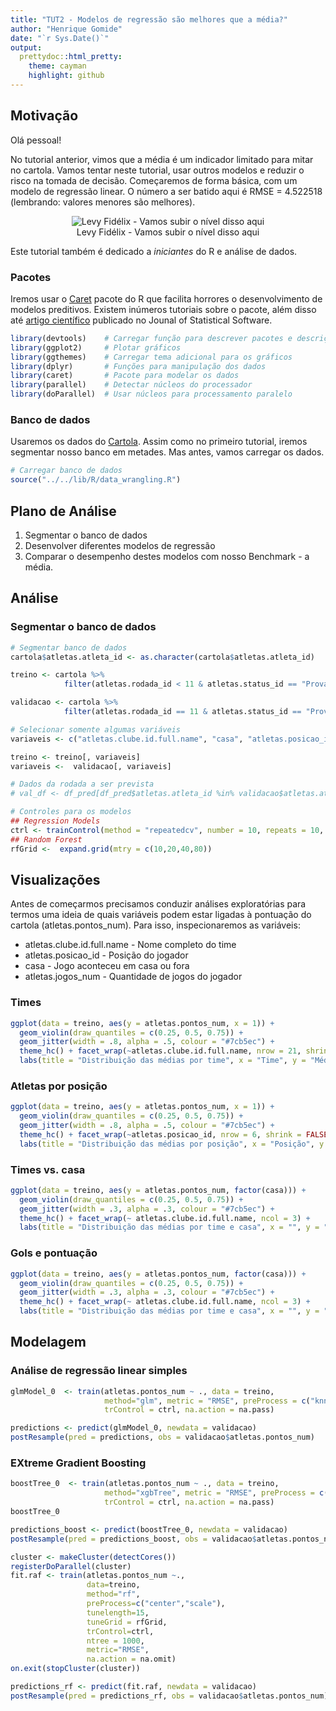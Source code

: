```yaml
---
title: "TUT2 - Modelos de regressão são melhores que a média?"
author: "Henrique Gomide"
date: "`r Sys.Date()`"
output:
  prettydoc::html_pretty:
    theme: cayman
    highlight: github
---
```


## Motivação

Olá pessoal!

No tutorial anterior, vimos que a média é um indicador limitado para mitar no cartola. Vamos tentar neste tutorial, usar outros modelos e reduzir o risco na tomada de decisão. Começaremos de forma básica, com um modelo de regressão linear. O número a ser batido aqui é RMSE = 4.522518 (lembrando: valores menores são melhores).

<center>![Levy Fidélix - Vamos subir o nível disso aqui](http://geradormemes.com/media/created/n931gu.jpg)</center>

Este tutorial também é dedicado a _iniciantes_ do R e análise de dados. 

### Pacotes

Iremos usar o [Caret](http://caret.r-forge.r-project.org) pacote do R que facilita horrores o desenvolvimento de modelos preditivos. Existem inúmeros tutoriais sobre o pacote, além disso até [artigo científico](https://www.jstatsoft.org/article/view/v028i05) publicado no Jounal of Statistical Software.

```r
library(devtools)    # Carregar função para descrever pacotes e descrição do R
library(ggplot2)     # Plotar gráficos
library(ggthemes)    # Carregar tema adicional para os gráficos
library(dplyr)       # Funções para manipulação dos dados 
library(caret)       # Pacote para modelar os dados
library(parallel)    # Detectar núcleos do processador
library(doParallel)  # Usar núcleos para processamento paralelo
```


### Banco de dados

Usaremos os dados do [Cartola](https://github.com/henriquepgomide/caRtola/tree/master/db). Assim como no primeiro tutorial, iremos segmentar nosso banco em metades. Mas antes, vamos carregar os dados.

```r
# Carregar banco de dados
source("../../lib/R/data_wrangling.R")
```


## Plano de Análise

1. Segmentar o banco de dados
2. Desenvolver diferentes modelos de regressão
3. Comparar o desempenho destes modelos com nosso Benchmark - a média.

## Análise

### Segmentar o banco de dados
```r
# Segmentar banco de dados
cartola$atletas.atleta_id <- as.character(cartola$atletas.atleta_id)

treino <- cartola %>%
            filter(atletas.rodada_id < 11 & atletas.status_id == "Provável" & atletas.variacao_num != 0)

validacao <- cartola %>%
            filter(atletas.rodada_id == 11 & atletas.status_id == "Provável" & atletas.variacao_num != 0)

# Selecionar somente algumas variáveis
variaveis <- c("atletas.clube.id.full.name", "casa", "atletas.posicao_id", "atletas.pontos_num", "atletas.media_num")

treino <- treino[, variaveis]
variaveis <-  validacao[, variaveis]

# Dados da rodada a ser prevista
# val_df <- df_pred[df_pred$atletas.atleta_id %in% validacao$atletas.atleta_id, ]

# Controles para os modelos
## Regression Models
ctrl <- trainControl(method = "repeatedcv", number = 10, repeats = 10, allowParallel = TRUE, verboseIter = TRUE)
## Random Forest
rfGrid <-  expand.grid(mtry = c(10,20,40,80))   
```

## Visualizações

Antes de começarmos precisamos conduzir análises exploratórias para termos uma ideia de quais variáveis podem estar ligadas à pontuação do cartola (atletas.pontos_num). Para isso, inspecionaremos as variáveis:

* atletas.clube.id.full.name - Nome completo do time
* atletas.posicao_id - Posição do jogador
* casa - Jogo aconteceu em casa ou fora
* atletas.jogos_num - Quantidade de jogos do jogador

### Times
```r
ggplot(data = treino, aes(y = atletas.pontos_num, x = 1)) + 
  geom_violin(draw_quantiles = c(0.25, 0.5, 0.75)) + 
  geom_jitter(width = .8, alpha = .5, colour = "#7cb5ec") +
  theme_hc() + facet_wrap(~atletas.clube.id.full.name, nrow = 21, shrink = FALSE) + coord_flip() + 
  labs(title = "Distribuição das médias por time", x = "Time", y = "Média")
```


### Atletas por posição

```r
ggplot(data = treino, aes(y = atletas.pontos_num, x = 1)) + 
  geom_violin(draw_quantiles = c(0.25, 0.5, 0.75)) + 
  geom_jitter(width = .8, alpha = .5, colour = "#7cb5ec") +
  theme_hc() + facet_wrap(~atletas.posicao_id, nrow = 6, shrink = FALSE) + coord_flip() + 
  labs(title = "Distribuição das médias por posição", x = "Posição", y = "Média")
```


### Times vs. casa

```r
ggplot(data = treino, aes(y = atletas.pontos_num, factor(casa))) + 
  geom_violin(draw_quantiles = c(0.25, 0.5, 0.75)) + 
  geom_jitter(width = .3, alpha = .3, colour = "#7cb5ec") +
  theme_hc() + facet_wrap(~ atletas.clube.id.full.name, ncol = 3) +
  labs(title = "Distribuição das médias por time e casa", x = "", y = "Pontuação")
```

### Gols e pontuação

```r
ggplot(data = treino, aes(y = atletas.pontos_num, factor(casa))) + 
  geom_violin(draw_quantiles = c(0.25, 0.5, 0.75)) + 
  geom_jitter(width = .3, alpha = .3, colour = "#7cb5ec") +
  theme_hc() + facet_wrap(~ atletas.clube.id.full.name, ncol = 3) +
  labs(title = "Distribuição das médias por time e casa", x = "", y = "Pontuação")
```

## Modelagem

### Análise de regressão linear simples
```r
glmModel_0  <- train(atletas.pontos_num ~ ., data = treino, 
                     method="glm", metric = "RMSE", preProcess = c("knnImpute","scale", "center"),
                     trControl = ctrl, na.action = na.pass)
```

```r
predictions <- predict(glmModel_0, newdata = validacao)
postResample(pred = predictions, obs = validacao$atletas.pontos_num)
```


### EXtreme Gradient Boosting

```r
boostTree_0  <- train(atletas.pontos_num ~ ., data = treino, 
                     method="xgbTree", metric = "RMSE", preProcess = c("knnImpute", "scale", "center"),
                     trControl = ctrl, na.action = na.pass)
boostTree_0
```

```r
predictions_boost <- predict(boostTree_0, newdata = validacao)
postResample(pred = predictions_boost, obs = validacao$atletas.pontos_num)
```

```r
cluster <- makeCluster(detectCores())
registerDoParallel(cluster)
fit.raf <- train(atletas.pontos_num ~.,
                 data=treino,
                 method="rf",
                 preProcess=c("center","scale"),
                 tunelength=15,
                 tuneGrid = rfGrid,
                 trControl=ctrl,
                 ntree = 1000,
                 metric="RMSE",
                 na.action = na.omit)
on.exit(stopCluster(cluster))
```

```r
predictions_rf <- predict(fit.raf, newdata = validacao)
postResample(pred = predictions_rf, obs = validacao$atletas.pontos_num)
```

